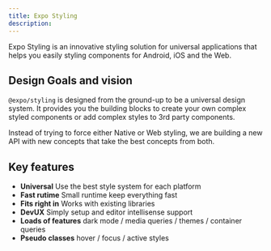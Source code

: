 ```yaml
---
title: Expo Styling
description:
---
```



Expo Styling is an innovative styling solution for universal applications that helps you easily styling components for Android, iOS and the Web.

## Design Goals and vision

`@expo/styling` is designed from the ground-up to be a universal design system. It provides you the building blocks to create your own complex styled components or add complex styles to 3rd party components.

Instead of trying to force either Native or Web styling, we are building a new API with new concepts that take the best concepts from both.

## Key features

- **Universal** Use the best style system for each platform
- **Fast rutime** Small runtime keep everything fast
- **Fits right in** Works with existing libraries
- **DevUX** Simply setup and editor intellisense support
- **Loads of features** dark mode / media queries / themes / container queries
- **Pseudo classes** hover / focus / active styles

<BoxLink
  title="Get start using Tailwind CSS"
  description="Learn how to setup Expo Styling in your project"
  href="/styling/tailwindcss"
/>

<BoxLink
  title="Roadmap"
  description="You can see our roadmapfor an overview of our vision"
  href="/styling/roadmap"
/>
